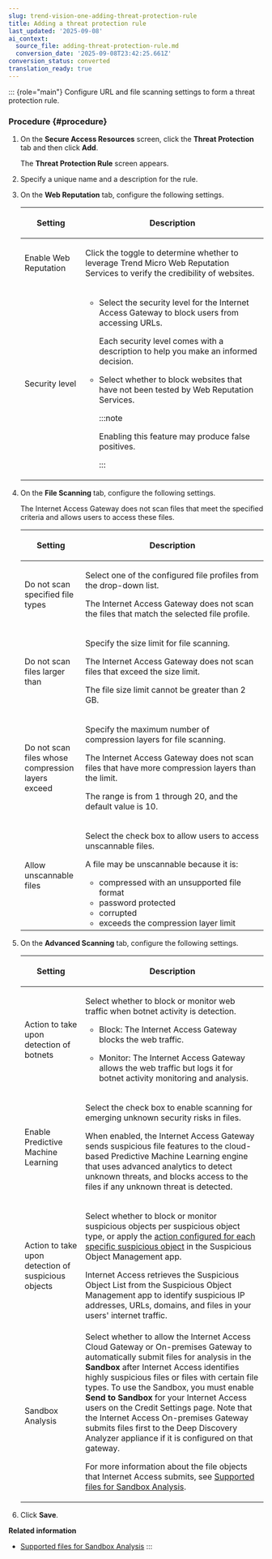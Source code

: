 ```yaml
---
slug: trend-vision-one-adding-threat-protection-rule
title: Adding a threat protection rule
last_updated: '2025-09-08'
ai_context:
  source_file: adding-threat-protection-rule.md
  conversion_date: '2025-09-08T23:42:25.661Z'
conversion_status: converted
translation_ready: true
---
```


::: {role="main"}
Configure URL and file scanning settings to form a threat protection rule.

### Procedure {#procedure}

1.  On the **Secure Access Resources** screen, click the **Threat Protection** tab and then click **Add**.

    The **Threat Protection Rule** screen appears.

2.  Specify a unique name and a description for the rule.

3.  On the **Web Reputation** tab, configure the following settings.

    <table>
    <colgroup>
    <col style="width: 25%" />
    <col style="width: 75%" />
    </colgroup>
    <thead>
    <tr>
    <th><p>Setting</p></th>
    <th><p>Description</p></th>
    </tr>
    </thead>
    <tbody>
    <tr>
    <td><p>Enable Web Reputation</p></td>
    <td><p>Click the toggle to determine whether to leverage Trend Micro Web Reputation Services to verify the credibility of websites.</p></td>
    </tr>
    <tr>
    <td><p>Security level</p></td>
    <td><ul>
    <li><p>Select the security level for the Internet Access Gateway to block users from accessing URLs.</p>
    <p>Each security level comes with a description to help you make an informed decision.</p></li>
    <li><p>Select whether to block websites that have not been tested by Web Reputation Services.</p>
    

    :::note
    
    <p>Enabling this feature may produce false positives.</p>
    

    :::

    </li>
    </ul></td>
    </tr>
    </tbody>
    </table>

4.  On the **File Scanning** tab, configure the following settings.

    The Internet Access Gateway does not scan files that meet the specified criteria and allows users to access these files.

    <table>
    <colgroup>
    <col style="width: 25%" />
    <col style="width: 75%" />
    </colgroup>
    <thead>
    <tr>
    <th><p>Setting</p></th>
    <th><p>Description</p></th>
    </tr>
    </thead>
    <tbody>
    <tr>
    <td><p>Do not scan specified file types</p></td>
    <td><p>Select one of the configured file profiles from the drop-down list.</p>
    <p>The Internet Access Gateway does not scan the files that match the selected file profile.</p></td>
    </tr>
    <tr>
    <td><p>Do not scan files larger than</p></td>
    <td><p>Specify the size limit for file scanning.</p>
    <p>The Internet Access Gateway does not scan files that exceed the size limit.</p>
    <p>The file size limit cannot be greater than 2 GB.</p></td>
    </tr>
    <tr>
    <td><p>Do not scan files whose compression layers exceed</p></td>
    <td><p>Specify the maximum number of compression layers for file scanning.</p>
    <p>The Internet Access Gateway does not scan files that have more compression layers than the limit.</p>
    <p>The range is from 1 through 20, and the default value is 10.</p></td>
    </tr>
    <tr>
    <td><p>Allow unscannable files</p></td>
    <td><p>Select the check box to allow users to access unscannable files.</p>
    <p>A file may be unscannable because it is:</p>
    <ul>
    <li>compressed with an unsupported file format</li>
    <li>password protected</li>
    <li>corrupted</li>
    <li>exceeds the compression layer limit</li>
    </ul></td>
    </tr>
    </tbody>
    </table>

5.  On the **Advanced Scanning** tab, configure the following settings.

    <table>
    <colgroup>
    <col style="width: 25%" />
    <col style="width: 75%" />
    </colgroup>
    <thead>
    <tr>
    <th><p>Setting</p></th>
    <th><p>Description</p></th>
    </tr>
    </thead>
    <tbody>
    <tr>
    <td><p>Action to take upon detection of botnets</p></td>
    <td><p>Select whether to block or monitor web traffic when botnet activity is detection.</p>
    <ul>
    <li><p>Block: The Internet Access Gateway blocks the web traffic.</p></li>
    <li><p>Monitor: The Internet Access Gateway allows the web traffic but logs it for botnet activity monitoring and analysis.</p></li>
    </ul></td>
    </tr>
    <tr>
    <td><p>Enable Predictive Machine Learning</p></td>
    <td><p>Select the check box to enable scanning for emerging unknown security risks in files.</p>
    <p>When enabled, the Internet Access Gateway sends suspicious file features to the cloud-based Predictive Machine Learning engine that uses advanced analytics to detect unknown threats, and blocks access to the files if any unknown threat is detected.</p></td>
    </tr>
    <tr>
    <td><p>Action to take upon detection of suspicious objects</p></td>
    <td><p>Select whether to block or monitor suspicious objects per suspicious object type, or apply the <a href="trend-vision-one-add-import-suspicious-objects">action configured for each specific suspicious object</a> in the Suspicious Object Management app.</p>
    <p>Internet Access retrieves the Suspicious Object List from the Suspicious Object Management app to identify suspicious IP addresses, URLs, domains, and files in your users' internet traffic.</p></td>
    </tr>
    <tr>
    <td><p>Sandbox Analysis</p></td>
    <td>Select whether to allow the Internet Access Cloud Gateway or On-premises Gateway to automatically submit files for analysis in the <strong>Sandbox</strong> after Internet Access identifies highly suspicious files or files with certain file types. To use the Sandbox, you must enable <strong>Send to Sandbox</strong> for your Internet Access users on the Credit Settings page. Note that the Internet Access On-premises Gateway submits files first to the Deep Discovery Analyzer appliance if it is configured on that gateway.
    <p>For more information about the file objects that Internet Access submits, see <a href="trend-vision-one-supported-files-for-sandbox">Supported files for Sandbox Analysis</a>.</p></td>
    </tr>
    </tbody>
    </table>

6.  Click **Save**.

**Related information**

- [Supported files for Sandbox Analysis](supported-files-for-sandbox.md "Understand the files that Internet Access submits to the Sandbox Analysis app for analysis.")
:::
